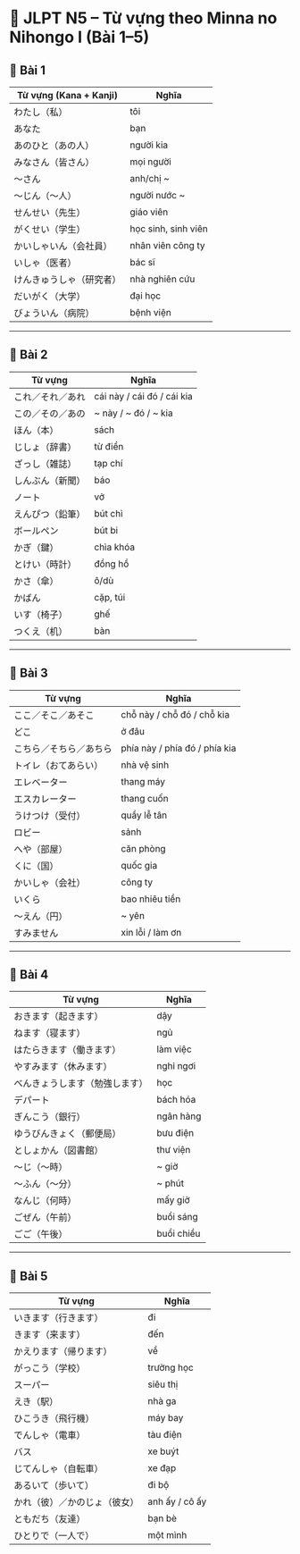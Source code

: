 # 📘 JLPT N5 – Từ vựng theo Minna no Nihongo I (Bài 1–5)

## 🔹 Bài 1
| Từ vựng (Kana + Kanji) | Nghĩa |
|------------------------|-------|
| わたし（私） | tôi |
| あなた | bạn |
| あのひと（あの人） | người kia |
| みなさん（皆さん） | mọi người |
| ～さん | anh/chị ~ |
| ～じん（～人） | người nước ~ |
| せんせい（先生） | giáo viên |
| がくせい（学生） | học sinh, sinh viên |
| かいしゃいん（会社員） | nhân viên công ty |
| いしゃ（医者） | bác sĩ |
| けんきゅうしゃ（研究者） | nhà nghiên cứu |
| だいがく（大学） | đại học |
| びょういん（病院） | bệnh viện |

---

## 🔹 Bài 2
| Từ vựng | Nghĩa |
|--------|--------|
| これ／それ／あれ | cái này / cái đó / cái kia |
| この／その／あの | ~ này / ~ đó / ~ kia |
| ほん（本） | sách |
| じしょ（辞書） | từ điển |
| ざっし（雑誌） | tạp chí |
| しんぶん（新聞） | báo |
| ノート | vở |
| えんぴつ（鉛筆） | bút chì |
| ボールペン | bút bi |
| かぎ（鍵） | chìa khóa |
| とけい（時計） | đồng hồ |
| かさ（傘） | ô/dù |
| かばん | cặp, túi |
| いす（椅子） | ghế |
| つくえ（机） | bàn |

---

## 🔹 Bài 3
| Từ vựng | Nghĩa |
|--------|--------|
| ここ／そこ／あそこ | chỗ này / chỗ đó / chỗ kia |
| どこ | ở đâu |
| こちら／そちら／あちら | phía này / phía đó / phía kia |
| トイレ（おてあらい） | nhà vệ sinh |
| エレベーター | thang máy |
| エスカレーター | thang cuốn |
| うけつけ（受付） | quầy lễ tân |
| ロビー | sảnh |
| へや（部屋） | căn phòng |
| くに（国） | quốc gia |
| かいしゃ（会社） | công ty |
| いくら | bao nhiêu tiền |
| ～えん（円） | ~ yên |
| すみません | xin lỗi / làm ơn |

---

## 🔹 Bài 4
| Từ vựng | Nghĩa |
|--------|--------|
| おきます（起きます） | dậy |
| ねます（寝ます） | ngủ |
| はたらきます（働きます） | làm việc |
| やすみます（休みます） | nghỉ ngơi |
| べんきょうします（勉強します） | học |
| デパート | bách hóa |
| ぎんこう（銀行） | ngân hàng |
| ゆうびんきょく（郵便局） | bưu điện |
| としょかん（図書館） | thư viện |
| ～じ（～時） | ~ giờ |
| ～ふん（～分） | ~ phút |
| なんじ（何時） | mấy giờ |
| ごぜん（午前） | buổi sáng |
| ごご（午後） | buổi chiều |

---

## 🔹 Bài 5
| Từ vựng | Nghĩa |
|--------|--------|
| いきます（行きます） | đi |
| きます（来ます） | đến |
| かえります（帰ります） | về |
| がっこう（学校） | trường học |
| スーパー | siêu thị |
| えき（駅） | nhà ga |
| ひこうき（飛行機） | máy bay |
| でんしゃ（電車） | tàu điện |
| バス | xe buýt |
| じてんしゃ（自転車） | xe đạp |
| あるいて（歩いて） | đi bộ |
| かれ（彼）／かのじょ（彼女） | anh ấy / cô ấy |
| ともだち（友達） | bạn bè |
| ひとりで（一人で） | một mình |
